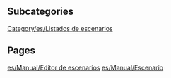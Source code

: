 
== Subcategories ==
[[Category/es/Listados de escenarios]]

== Pages ==
[[es/Manual/Editor de escenarios]]
[[es/Manual/Escenario]]
